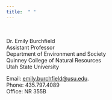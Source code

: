```yaml
---
title:  " "
---
```


<br />

Dr. Emily Burchfield  
Assistant Professor   
Department of Environment and Society  
Quinney College of Natural Resources  
Utah State University

Email: [emily.burchfield@usu.edu](mailto:emily.burchfield@usu.edu).  
Phone:  435.797.4089  
Office: NR 355B





